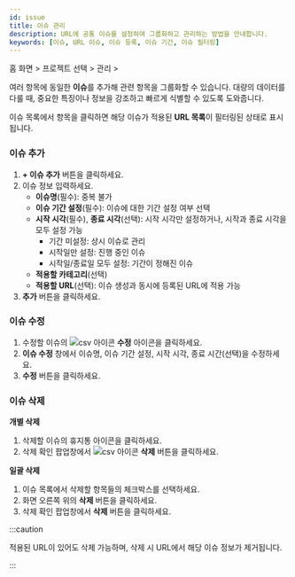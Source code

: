 ```yaml
---
id: issue
title: 이슈 관리
description: URL에 공통 이슈를 설정하여 그룹화하고 관리하는 방법을 안내합니다.
keywords: [이슈, URL 이슈, 이슈 등록, 이슈 기간, 이슈 필터링]
---
```


홈 화면 &gt; 프로젝트 선택 &gt; 관리  &gt; <Cmdname sid="side_urlTagManagement" className="uitext" /> 

여러 항목에 동일한 **이슈**를 추가해 관련 항목을 그룹화할 수 있습니다. 대량의 데이터를 다룰 때, 중요한 특징이나 정보을 강조하고 빠르게 식별할 수 있도록 도와줍니다.

이슈 목록에서 항목을 클릭하면 해당 이슈가 적용된 **URL 목록**이 필터링된 상태로 표시됩니다.

<ImgLang img='url-pro/issue-management.png' desc='이슈 관리' />

### 이슈 추가

<ImgLang img='url-pro/add-issue.png' desc='이슈 추가' />

1. **+ 이슈 추가** 버튼을 클릭하세요.
2. 이슈 정보 입력하세요.
    - **이슈명**(필수): 중복 불가
    - **이슈 기간 설정**(필수): 이슈에 대한 기간 설정 여부 선택
    - **시작 시각**(필수), **종료 시각**(선택): 시작 시각만 설정하거나, 시작과 종료 시각을 모두 설정 가능
        - 기간 미설정: 상시 이슈로 관리
        - 시작일만 설정: 진행 중인 이슈
        - 시작일/종료일 모두 설정: 기간이 정해진 이슈
    - **적용할 카테고리**(선택)
    - **적용할 URL**(선택): 이슈 생성과 동시에 등록된 URL에 적용 가능
3. **추가** 버튼을 클릭하세요.

### 이슈 수정

1. 수정할 이슈의 ![csv 아이콘](/img/ico-edit.svg) **수정** 아이콘을 클릭하세요. 
2. **이슈 수정** 창에서 이슈명, 이슈 기간 설정, 시작 시각, 종료 시간(선택)을 수정하세요. 
3. **수정** 버튼을 클릭하세요.

### 이슈 삭제

**개별 삭제**

1. 삭제할 이슈의 휴지통 아이콘을 클릭하세요.
2. 삭제 확인 팝업창에서 ![csv 아이콘](/img/ico-trash.svg) **삭제** 버튼을 클릭하세요.

**일괄 삭제**

1. 이슈 목록에서 삭제할 항목들의 체크박스를 선택하세요.
2. 화면 오른쪽 위의 **삭제** 버튼을 클릭하세요. 
3. 삭제 확인 팝업창에서 **삭제** 버튼을 클릭하세요.


:::caution

적용된 URL이 있어도 삭제 가능하며, 삭제 시 URL에서 해당 이슈 정보가 제거됩니다.

:::